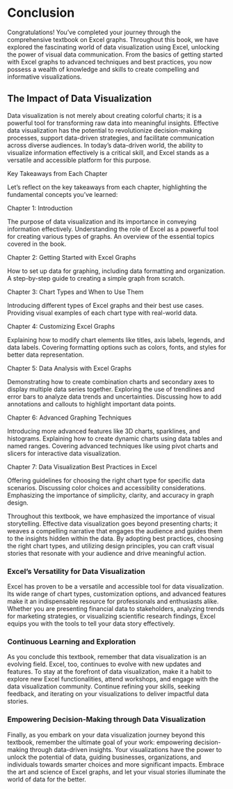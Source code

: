 #  Conclusion


Congratulations! You've completed your journey through the comprehensive textbook on Excel graphs. Throughout this book, we have explored the fascinating world of data visualization using Excel, unlocking the power of visual data communication. From the basics of getting started with Excel graphs to advanced techniques and best practices, you now possess a wealth of knowledge and skills to create compelling and informative visualizations.

##  The Impact of Data Visualization

Data visualization is not merely about creating colorful charts; it is a powerful tool for transforming raw data into meaningful insights. Effective data visualization has the potential to revolutionize decision-making processes, support data-driven strategies, and facilitate communication across diverse audiences. In today's data-driven world, the ability to visualize information effectively is a critical skill, and Excel stands as a versatile and accessible platform for this purpose.

Key Takeaways from Each Chapter

Let's reflect on the key takeaways from each chapter, highlighting the fundamental concepts you've learned:

Chapter 1: Introduction

The purpose of data visualization and its importance in conveying information effectively.
Understanding the role of Excel as a powerful tool for creating various types of graphs.
An overview of the essential topics covered in the book.

Chapter 2: Getting Started with Excel Graphs

How to set up data for graphing, including data formatting and organization.
A step-by-step guide to creating a simple graph from scratch.

Chapter 3: Chart Types and When to Use Them

Introducing different types of Excel graphs and their best use cases.
Providing visual examples of each chart type with real-world data.


Chapter 4: Customizing Excel Graphs

Explaining how to modify chart elements like titles, axis labels, legends, and data labels.
Covering formatting options such as colors, fonts, and styles for better data representation.


Chapter 5: Data Analysis with Excel Graphs

Demonstrating how to create combination charts and secondary axes to display multiple data series together.
Exploring the use of trendlines and error bars to analyze data trends and uncertainties.
Discussing how to add annotations and callouts to highlight important data points.


Chapter 6: Advanced Graphing Techniques

Introducing more advanced features like 3D charts, sparklines, and histograms.
Explaining how to create dynamic charts using data tables and named ranges.
Covering advanced techniques like using pivot charts and slicers for interactive data visualization.


Chapter 7: Data Visualization Best Practices in Excel

Offering guidelines for choosing the right chart type for specific data scenarios.
Discussing color choices and accessibility considerations.
Emphasizing the importance of simplicity, clarity, and accuracy in graph design.


Throughout this textbook, we have emphasized the importance of visual storytelling. Effective data visualization goes beyond presenting charts; it weaves a compelling narrative that engages the audience and guides them to the insights hidden within the data. By adopting best practices, choosing the right chart types, and utilizing design principles, you can craft visual stories that resonate with your audience and drive meaningful action.

###  Excel's Versatility for Data Visualization

Excel has proven to be a versatile and accessible tool for data visualization. Its wide range of chart types, customization options, and advanced features make it an indispensable resource for professionals and enthusiasts alike. Whether you are presenting financial data to stakeholders, analyzing trends for marketing strategies, or visualizing scientific research findings, Excel equips you with the tools to tell your data story effectively.

###  Continuous Learning and Exploration

As you conclude this textbook, remember that data visualization is an evolving field. Excel, too, continues to evolve with new updates and features. To stay at the forefront of data visualization, make it a habit to explore new Excel functionalities, attend workshops, and engage with the data visualization community. Continue refining your skills, seeking feedback, and iterating on your visualizations to deliver impactful data stories.

###  Empowering Decision-Making through Data Visualization

Finally, as you embark on your data visualization journey beyond this textbook, remember the ultimate goal of your work: empowering decision-making through data-driven insights. Your visualizations have the power to unlock the potential of data, guiding businesses, organizations, and individuals towards smarter choices and more significant impacts. Embrace the art and science of Excel graphs, and let your visual stories illuminate the world of data for the better.